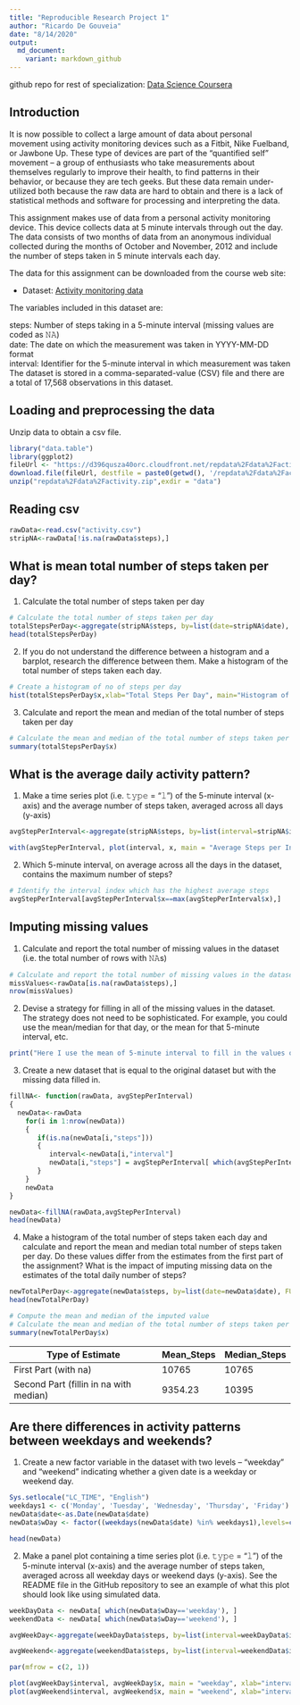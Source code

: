 ```yaml
---
title: "Reproducible Research Project 1"
author: "Ricardo De Gouveia"
date: "8/14/2020"
output:
  md_document:
    variant: markdown_github
---
```


github repo for rest of specialization: [Data Science Coursera](https://github.com/RicardoDeGouveia/DataScienceCoursera)

## Introduction
It is now possible to collect a large amount of data about personal movement using activity monitoring devices such as a Fitbit, Nike Fuelband, or Jawbone Up. These type of devices are part of the “quantified self” movement – a group of enthusiasts who take measurements about themselves regularly to improve their health, to find patterns in their behavior, or because they are tech geeks. But these data remain under-utilized both because the raw data are hard to obtain and there is a lack of statistical methods and software for processing and interpreting the data.

This assignment makes use of data from a personal activity monitoring device. This device collects data at 5 minute intervals through out the day. The data consists of two months of data from an anonymous individual collected during the months of October and November, 2012 and include the number of steps taken in 5 minute intervals each day.

The data for this assignment can be downloaded from the course web site:

* Dataset: [Activity monitoring data](https://d396qusza40orc.cloudfront.net/repdata%2Fdata%2Factivity.zip) 

The variables included in this dataset are:

steps: Number of steps taking in a 5-minute interval (missing values are coded as 𝙽𝙰) </br>
date: The date on which the measurement was taken in YYYY-MM-DD format </br>
interval: Identifier for the 5-minute interval in which measurement was taken </br>
The dataset is stored in a comma-separated-value (CSV) file and there are a total of 17,568 observations in this dataset. 

## Loading and preprocessing the data
Unzip data to obtain a csv file.

```r
library("data.table")
library(ggplot2)
fileUrl <- "https://d396qusza40orc.cloudfront.net/repdata%2Fdata%2Factivity.zip"
download.file(fileUrl, destfile = paste0(getwd(), '/repdata%2Fdata%2Factivity.zip'), method = "curl")
unzip("repdata%2Fdata%2Factivity.zip",exdir = "data")
```

## Reading csv 
```r
rawData<-read.csv("activity.csv")
stripNA<-rawData[!is.na(rawData$steps),]
```


## What is mean total number of steps taken per day?

1. Calculate the total number of steps taken per day

```r
# Calculate the total number of steps taken per day
totalStepsPerDay<-aggregate(stripNA$steps, by=list(date=stripNA$date), FUN=sum)
head(totalStepsPerDay)
```

2. If you do not understand the difference between a histogram and a barplot, research the difference between them. Make a histogram of the total number of steps taken each day. 

```r
# Create a histogram of no of steps per day
hist(totalStepsPerDay$x,xlab="Total Steps Per Day", main="Histogram of Total Steps Per Day")
```

3. Calculate and report the mean and median of the total number of steps taken per day
```r
# Calculate the mean and median of the total number of steps taken per day
summary(totalStepsPerDay$x)
```

## What is the average daily activity pattern?

1. Make a time series plot (i.e. 𝚝𝚢𝚙𝚎 = "𝚕") of the 5-minute interval (x-axis) and the average number of steps taken, averaged across all days (y-axis)

```r
avgStepPerInterval<-aggregate(stripNA$steps, by=list(interval=stripNA$interval), FUN=mean)

with(avgStepPerInterval, plot(interval, x, main = "Average Steps per Interval", xlab="Intervals in a Day", ylab="Average Steps", type="l"))
```

2. Which 5-minute interval, on average across all the days in the dataset, contains the maximum number of steps?

```r
# Identify the interval index which has the highest average steps
avgStepPerInterval[avgStepPerInterval$x==max(avgStepPerInterval$x),]
```


## Imputing missing values

1. Calculate and report the total number of missing values in the dataset (i.e. the total number of rows with 𝙽𝙰s)

```r
# Calculate and report the total number of missing values in the dataset (i.e. the total number of rows with NAs).
missValues<-rawData[is.na(rawData$steps),]
nrow(missValues)
```

2. Devise a strategy for filling in all of the missing values in the dataset. The strategy does not need to be sophisticated. For example, you could use the mean/median for that day, or the mean for that 5-minute interval, etc.
```r
print("Here I use the mean of 5-minute interval to fill in the values of the missing values.")
```

3. Create a new dataset that is equal to the original dataset but with the missing data filled in.
```r
fillNA<- function(rawData, avgStepPerInterval)
{
  newData<-rawData
    for(i in 1:nrow(newData))
    {
       if(is.na(newData[i,"steps"]))
       {
          interval<-newData[i,"interval"]
          newData[i,"steps"] = avgStepPerInterval[ which(avgStepPerInterval$interval==interval),"x"]
       }
    }
    newData
}

newData<-fillNA(rawData,avgStepPerInterval)
head(newData)
```


4. Make a histogram of the total number of steps taken each day and calculate and report the mean and median total number of steps taken per day. Do these values differ from the estimates from the first part of the assignment? What is the impact of imputing missing data on the estimates of the total daily number of steps?

```r
newTotalPerDay<-aggregate(newData$steps, by=list(date=newData$date), FUN=sum)
head(newTotalPerDay)
```

```r
# Compute the mean and median of the imputed value
# Calculate the mean and median of the total number of steps taken per day
summary(newTotalPerDay$x)
```
Type of Estimate | Mean_Steps | Median_Steps
--- | --- | ---
First Part (with na) | 10765 | 10765
Second Part (fillin in na with median) | 9354.23 | 10395

## Are there differences in activity patterns between weekdays and weekends?

1. Create a new factor variable in the dataset with two levels – “weekday” and “weekend” indicating whether a given date is a weekday or weekend day.

```r
Sys.setlocale("LC_TIME", "English")
weekdays1 <- c('Monday', 'Tuesday', 'Wednesday', 'Thursday', 'Friday')
newData$date<-as.Date(newData$date)
newData$wDay <- factor((weekdays(newData$date) %in% weekdays1),levels=c(FALSE, TRUE), labels=c('weekend', 'weekday')) 

head(newData)
```

2. Make a panel plot containing a time series plot (i.e. 𝚝𝚢𝚙𝚎 = "𝚕") of the 5-minute interval (x-axis) and the average number of steps taken, averaged across all weekday days or weekend days (y-axis). See the README file in the GitHub repository to see an example of what this plot should look like using simulated data.

```r
weekDayData <- newData[ which(newData$wDay=='weekday'), ]
weekendData <- newData[ which(newData$wDay=='weekend'), ]

avgWeekDay<-aggregate(weekDayData$steps, by=list(interval=weekDayData$interval), FUN=mean)

avgWeekend<-aggregate(weekendData$steps, by=list(interval=weekendData$interval), FUN=mean)

par(mfrow = c(2, 1))

plot(avgWeekDay$interval, avgWeekDay$x, main = "weekday", xlab="interval", ylab="Number of steps", type="l")
plot(avgWeekend$interval, avgWeekend$x, main = "weekend", xlab="interval", ylab="Number of steps", type="l")
```